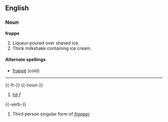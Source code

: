 ==English==
===Noun===
'''frappe'''
# Liqueur poured over shaved ice. 
# Thick milkshake containing ice cream.

====Alternate spellings====
*[[frappé]] (cold)

----

{{-fr-}}
{{-noun-}}
# [[hit]] ''f''


{{-verb-}}
# Third person singular form of ''[[frapper]]''